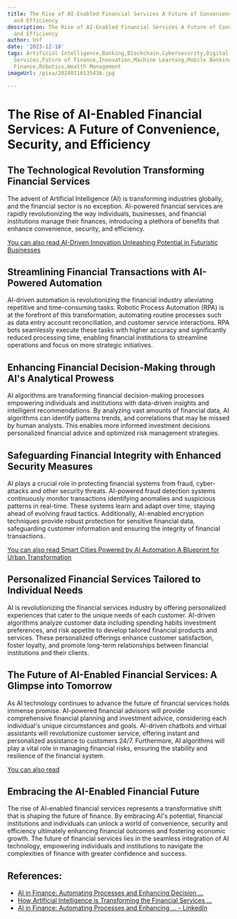 ```yaml
---
title: The Rise of AI-Enabled Financial Services A Future of Convenience, Security,
  and Efficiency
description: The Rise of AI-Enabled Financial Services A Future of Convenience, Security,
  and Efficiency
author: Usf
date: '2023-12-18'
tags: Artificial Intelligence,Banking,Blockchain,Cybersecurity,Digital Transformation,Finance,Financial
  Services,Future of Finance,Innovation,Machine Learning,Mobile Banking,Online Banking,Payments,Personal
  Finance,Robotics,Wealth Management
imageUrl: /pixa/20240116135436.jpg

---
```

# The Rise of AI-Enabled Financial  Services: A Future of Convenience, Security, and Efficiency

## The Technological Revolution Transforming Financial Services

The advent of Artificial Intelligence (AI)  is transforming  industries globally, and the financial sector is  no exception. AI-powered financial services are  rapidly revolutionizing the way individuals, businesses, and financial institutions manage their finances, introducing a plethora of benefits that enhance convenience, security, and efficiency.

[You can also read AI-Driven Innovation Unleashing Potential in Futuristic Businesses](AI-Driven%20Innovation%20Unleashing%20Potential%20in%20Futuristic%20Businesses)


## Streamlining Financial Transactions with  AI-Powered Automation

AI-driven automation is  revolutionizing the financial industry alleviating repetitive and time-consuming tasks. Robotic Process Automation (RPA) is at the forefront of this transformation,  automating routine processes such as data entry  account reconciliation, and customer service interactions.  RPA bots seamlessly  execute these tasks with higher accuracy  and significantly  reduced processing time, enabling financial  institutions to streamline operations and focus on more  strategic initiatives.

## Enhancing Financial Decision-Making through AI's Analytical Prowess

AI algorithms are transforming financial decision-making processes empowering individuals and institutions with data-driven insights and  intelligent recommendations. By analyzing vast  amounts of financial data, AI algorithms  can identify patterns trends, and correlations that may be missed by human analysts.  This  enables more informed investment  decisions personalized financial advice and optimized risk management strategies.

## Safeguarding Financial Integrity with Enhanced Security Measures

AI plays a crucial role in protecting financial systems from fraud, cyber-attacks and other security  threats. AI-powered fraud detection systems continuously monitor transactions identifying anomalies and suspicious patterns in real-time. These systems learn and adapt over time, staying ahead of evolving fraud  tactics. Additionally, AI-enabled encryption techniques provide robust protection for sensitive  financial data, safeguarding customer information and ensuring the integrity of  financial transactions.

[You can also read  Smart Cities Powered by AI Automation A Blueprint for Urban  Transformation](Smart%20Cities%20Powered%20by%20AI%20Automation%20A%20Blueprint%20for%20Urban%20Transformation)


## Personalized Financial Services Tailored to Individual Needs

AI is revolutionizing the financial services industry by offering personalized experiences that cater to the unique needs of each customer. AI-driven algorithms analyze customer data including spending habits investment preferences, and risk  appetite to develop tailored financial products and services. These personalized offerings enhance customer satisfaction, foster loyalty, and promote long-term  relationships between financial institutions and their clients.

## The Future of AI-Enabled Financial Services: A Glimpse into Tomorrow

As AI technology continues  to advance the future of financial services holds immense promise. AI-powered financial advisors will provide  comprehensive financial planning and investment advice, considering  each individual's unique circumstances and  goals. AI-driven chatbots and virtual assistants will revolutionize customer service, offering instant and personalized assistance  to customers 24/7. Furthermore,  AI algorithms will play a vital role in managing financial risks, ensuring the stability and resilience of the  financial  system.

[You  can also read  ]()


## Embracing the AI-Enabled Financial Future

The rise of  AI-enabled financial services represents a transformative  shift that is  shaping  the future of  finance. By embracing AI's potential, financial institutions  and individuals  can unlock a world of convenience,  security  and efficiency ultimately enhancing financial outcomes and fostering economic  growth. The future of financial services lies in the  seamless integration of AI technology, empowering individuals and institutions to navigate the complexities of finance with greater confidence and success.

## References:
- [AI in Finance: Automating Processes and Enhancing Decision ...](https://www.linkedin.com/pulse/ai-finance-automating-processes-enhancing-financial-sector-chaudhary)
- [How Artificial Intelligence is Transforming the Financial Services ...](https://www.deloitte.com/ng/en/services/risk-advisory/services/how-artificial-intelligence-is-transforming-the-financial-services-industry.html)
- [AI in Finance: Automating Processes and Enhancing ... - LinkedIn](https://www.linkedin.com/pulse/ai-finance-automating-processes-enhancing-financial-sector-aggarwal)
